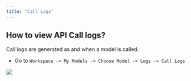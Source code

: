 ```yaml
---
title: "Call Logs"
---
```


## How to view API Call logs?

Call logs are generated as and when a model is called.

* Go to `Workspace -> My Models -> Choose Model -> Logs -> Call Logs`

![](/images/call-log.png)